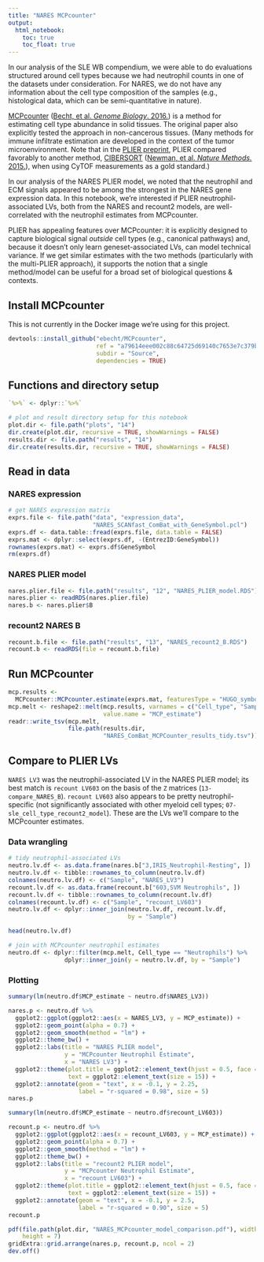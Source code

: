 ```yaml
---
title: "NARES MCPcounter"
output:   
  html_notebook: 
    toc: true
    toc_float: true
---
```


In our analysis of the SLE WB compendium, we were able to do evaluations 
structured around cell types because we had neutrophil counts in one of the 
datasets under consideration.
For NARES, we do not have any information about the cell type composition of
the samples (e.g., histological data, which can be semi-quantitative in nature).

[MCPcounter](https://github.com/ebecht/MCPcounter/tree/a79614eee002c88c64725d69140c7653e7c379b4) 
([Becht, et al. _Genome Biology_. 2016.](https://doi.org/10.1186/s13059-016-1070-5))
is a method for estimating cell type abundance in solid tissues.
The original paper also explicitly tested the approach in non-cancerous 
tissues.
(Many methods for immune infiltrate estimation are developed in the context
of the tumor microenvironment. Note that in the 
[PLIER preprint](https://doi.org/10.1101/116061), PLIER compared favorably to 
another method, [CIBERSORT](https://cibersort.stanford.edu) 
([Newman, et al. _Nature Methods._ 2015.](https://doi.org10.1038/nmeth.3337)), 
when using CyTOF measurements as a gold standard.) 

In our analysis of the NARES PLIER model, we noted that the neutrophil and
ECM signals appeared to be among the strongest in the NARES gene expression 
data. In this notebook, we're interested if PLIER neutrophil-associated LVs, 
both from the NARES and recount2 models, are well-correlated with the neutrophil 
estimates from MCPcounter.

PLIER has appealing features over MCPcounter: it is explicitly designed to 
capture biological signal _outside_ cell types (e.g., canonical pathways) and, 
because it doesn't only learn geneset-associated LVs, can model technical 
variance. If we get similar estimates with the two methods (particularly with
the multi-PLIER approach), it supports the notion that a single method/model can
be useful for a broad set of biological questions & contexts.

## Install MCPcounter

This is not currently in the Docker image we're using for this project.

```r
devtools::install_github("ebecht/MCPcounter", 
                         ref = "a79614eee002c88c64725d69140c7653e7c379b4",
                         subdir = "Source",
                         dependencies = TRUE)
```

## Functions and directory setup

```r
`%>%` <- dplyr::`%>%`
```

```r
# plot and result directory setup for this notebook
plot.dir <- file.path("plots", "14")
dir.create(plot.dir, recursive = TRUE, showWarnings = FALSE)
results.dir <- file.path("results", "14")
dir.create(results.dir, recursive = TRUE, showWarnings = FALSE)
```

## Read in data

### NARES expression

```r
# get NARES expression matrix
exprs.file <- file.path("data", "expression_data", 
                        "NARES_SCANfast_ComBat_with_GeneSymbol.pcl")
exprs.df <- data.table::fread(exprs.file, data.table = FALSE)
exprs.mat <- dplyr::select(exprs.df, -(EntrezID:GeneSymbol))
rownames(exprs.mat) <- exprs.df$GeneSymbol
rm(exprs.df)
```

### NARES PLIER model

```r
nares.plier.file <- file.path("results", "12", "NARES_PLIER_model.RDS")
nares.plier <- readRDS(nares.plier.file)
nares.b <- nares.plier$B
```

### recount2 NARES B

```r
recount.b.file <- file.path("results", "13", "NARES_recount2_B.RDS")
recount.b <- readRDS(file = recount.b.file)
```

## Run MCPcounter

```r
mcp.results <- 
  MCPcounter::MCPcounter.estimate(exprs.mat, featuresType = "HUGO_symbols")
mcp.melt <- reshape2::melt(mcp.results, varnames = c("Cell_type", "Sample"),
                           value.name = "MCP_estimate")
readr::write_tsv(mcp.melt, 
                 file.path(results.dir, 
                           "NARES_ComBat_MCPCounter_results_tidy.tsv"))
```

## Compare to PLIER LVs

`NARES LV3` was the neutrophil-associated LV in the NARES PLIER model; its
best match is `recount LV603` on the basis of the `Z` matrices 
(`13-compare_NARES_B`). 
`recount LV603` also appears to be pretty neutrophil-specific (not significantly
associated with other myeloid cell types; `07-sle_cell_type_recount2_model`). 
These are the LVs we'll compare to the MCPcounter estimates.

### Data wrangling

```r
# tidy neutrophil-associated LVs
neutro.lv.df <- as.data.frame(nares.b["3,IRIS_Neutrophil-Resting", ])
neutro.lv.df <- tibble::rownames_to_column(neutro.lv.df)
colnames(neutro.lv.df) <- c("Sample", "NARES_LV3")
recount.lv.df <- as.data.frame(recount.b["603,SVM Neutrophils", ])
recount.lv.df <- tibble::rownames_to_column(recount.lv.df)
colnames(recount.lv.df) <- c("Sample", "recount_LV603")
neutro.lv.df <- dplyr::inner_join(neutro.lv.df, recount.lv.df, 
                                  by = "Sample")
```
```r
head(neutro.lv.df)
```

```r
# join with MCPcounter neutrophil estimates
neutro.df <- dplyr::filter(mcp.melt, Cell_type == "Neutrophils") %>%
                dplyr::inner_join(y = neutro.lv.df, by = "Sample")
```

### Plotting

```r
summary(lm(neutro.df$MCP_estimate ~ neutro.df$NARES_LV3))
```

```r
nares.p <- neutro.df %>%
  ggplot2::ggplot(ggplot2::aes(x = NARES_LV3, y = MCP_estimate)) +
  ggplot2::geom_point(alpha = 0.7) +
  ggplot2::geom_smooth(method = "lm") +
  ggplot2::theme_bw() +
  ggplot2::labs(title = "NARES PLIER model",
                y = "MCPcounter Neutrophil Estimate",
                x = "NARES LV3") +
  ggplot2::theme(plot.title = ggplot2::element_text(hjust = 0.5, face = "bold"),
                 text = ggplot2::element_text(size = 15)) +
  ggplot2::annotate(geom = "text", x = -0.1, y = 2.25, 
                    label = "r-squared = 0.98", size = 5)
nares.p
```

```r
summary(lm(neutro.df$MCP_estimate ~ neutro.df$recount_LV603))
```

```r
recount.p <- neutro.df %>%
  ggplot2::ggplot(ggplot2::aes(x = recount_LV603, y = MCP_estimate)) +
  ggplot2::geom_point(alpha = 0.7) +
  ggplot2::geom_smooth(method = "lm") +
  ggplot2::theme_bw() +
  ggplot2::labs(title = "recount2 PLIER model",
                y = "MCPcounter Neutrophil Estimate",
                x = "recount LV603") +
  ggplot2::theme(plot.title = ggplot2::element_text(hjust = 0.5, face = "bold"),
                 text = ggplot2::element_text(size = 15)) +
  ggplot2::annotate(geom = "text", x = -0.1, y = 2.5, 
                    label = "r-squared = 0.90", size = 5)
recount.p
```

```r
pdf(file.path(plot.dir, "NARES_MCPcounter_model_comparison.pdf"), width = 14,
    height = 7)
gridExtra::grid.arrange(nares.p, recount.p, ncol = 2)
dev.off()
```
